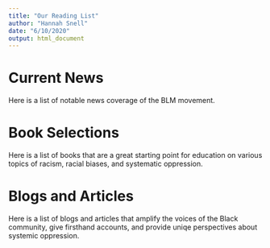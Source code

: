 ```yaml
---
title: "Our Reading List"
author: "Hannah Snell"
date: "6/10/2020"
output: html_document
---
```


# Current News 

Here is a list of notable news coverage of the BLM movement.

# Book Selections 

Here is a list of books that are a great starting point for education on various topics of racism, racial biases, and systematic oppression.

# Blogs and Articles

Here is a list of blogs and articles that amplify the voices of the Black community, give firsthand accounts, and provide uniqe perspectives about systemic oppression.

